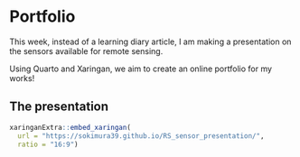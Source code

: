 # Portfolio

This week, instead of a learning diary article, I am making a presentation on the sensors available for remote sensing.

Using Quarto and Xaringan, we aim to create an online portfolio for my works!

## The presentation

```r
xaringanExtra::embed_xaringan(
  url = "https://sokimura39.github.io/RS_sensor_presentation/",
  ratio = "16:9")
```



